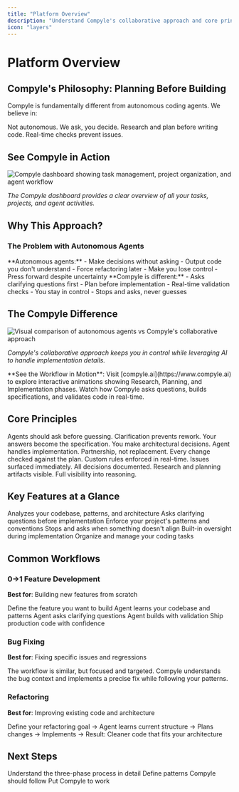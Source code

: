 ```yaml
---
title: "Platform Overview"
description: "Understand Compyle's collaborative approach and core principles"
icon: "layers"
---
```


# Platform Overview

## Compyle's Philosophy: Planning Before Building

Compyle is fundamentally different from autonomous coding agents. We believe in:

<CardGroup cols={3}>
  <Card title="Collaborative" icon="handshake">
    Not autonomous. We ask, you decide.
  </Card>
  <Card title="Planned" icon="clipboard">
    Research and plan before writing code.
  </Card>
  <Card title="Validated" icon="check-circle">
    Real-time checks prevent issues.
  </Card>
</CardGroup>

## See Compyle in Action

![Compyle dashboard showing task management, project organization, and agent workflow](https://www.compyle.ai/_astro/compyle-screenshot-1.BtSje84T_Z17fKmp.webp)

*The Compyle dashboard provides a clear overview of all your tasks, projects, and agent activities.*

## Why This Approach?

### The Problem with Autonomous Agents

<Columns>
  <Column>
    **Autonomous agents:**
    - Make decisions without asking
    - Output code you don't understand
    - Force refactoring later
    - Make you lose control
    - Press forward despite uncertainty
  </Column>
  <Column>
    **Compyle is different:**
    - Asks clarifying questions first
    - Plan before implementation
    - Real-time validation checks
    - You stay in control
    - Stops and asks, never guesses
  </Column>
</Columns>

## The Compyle Difference

![Visual comparison of autonomous agents vs Compyle's collaborative approach](/images/diagrams/collaborative-approach.svg)

*Compyle's collaborative approach keeps you in control while leveraging AI to handle implementation details.*

<Info>
  **See the Workflow in Motion**: Visit [compyle.ai](https://www.compyle.ai) to explore interactive animations showing Research, Planning, and Implementation phases. Watch how Compyle asks questions, builds specifications, and validates code in real-time.
</Info>

## Core Principles

<AccordionGroup>
  <Accordion title="Question-Driven">
    Agents should ask before guessing. Clarification prevents rework. Your answers become the specification.
  </Accordion>
  <Accordion title="Collaborative">
    You make architectural decisions. Agent handles implementation. Partnership, not replacement.
  </Accordion>
  <Accordion title="Validating">
    Every change checked against the plan. Custom rules enforced in real-time. Issues surfaced immediately.
  </Accordion>
  <Accordion title="Transparent">
    All decisions documented. Research and planning artifacts visible. Full visibility into reasoning.
  </Accordion>
</AccordionGroup>

## Key Features at a Glance

<CardGroup cols={2}>
  <Card title="Research Phase" href="./agent-workflow-deep-dive" icon="microscope">
    Analyzes your codebase, patterns, and architecture
  </Card>
  <Card title="Planning Phase" href="./agent-workflow-deep-dive" icon="lightbulb">
    Asks clarifying questions before implementation
  </Card>
  <Card title="Custom Rules" href="./custom-rules" icon="shield">
    Enforce your project's patterns and conventions
  </Card>
  <Card title="Real-Time Validation" href="./code-review" icon="check">
    Stops and asks when something doesn't align
  </Card>
  <Card title="Code Review Integration" href="./code-review" icon="eye">
    Built-in oversight during implementation
  </Card>
  <Card title="Tasks & Projects" href="./tasks-projects" icon="bookmark">
    Organize and manage your coding tasks
  </Card>
</CardGroup>

## Common Workflows

### 0→1 Feature Development

**Best for**: Building new features from scratch

<Steps>
  <Step title="Create Task">
    Define the feature you want to build
  </Step>
  <Step title="Research Phase">
    Agent learns your codebase and patterns
  </Step>
  <Step title="Planning Phase">
    Agent asks clarifying questions
  </Step>
  <Step title="Implementation">
    Agent builds with validation
  </Step>
  <Step title="Result">
    Ship production code with confidence
  </Step>
</Steps>

### Bug Fixing

**Best for**: Fixing specific issues and regressions

The workflow is similar, but focused and targeted. Compyle understands the bug context and implements a precise fix while following your patterns.

### Refactoring

**Best for**: Improving existing code and architecture

Define your refactoring goal → Agent learns current structure → Plans changes → Implements → Result: Cleaner code that fits your architecture

## Next Steps

<CardGroup cols={3}>
  <Card title="Explore Agent Workflow" href="../getting-started/agent-workflow-intro" icon="gitflow">
    Understand the three-phase process in detail
  </Card>
  <Card title="Learn Custom Rules" href="./custom-rules" icon="shield">
    Define patterns Compyle should follow
  </Card>
  <Card title="Create Your First Task" href="../getting-started/first-task" icon="lightning-bolt">
    Put Compyle to work
  </Card>
</CardGroup>

